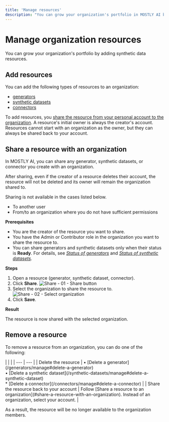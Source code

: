 ```yaml
---
title: 'Manage resources'
description: "You can grow your organization's portfolio in MOSTLY AI by adding generators, synthetic datasets, and connectors."
---
```



# Manage organization resources

You can grow your organization's portfolio by adding synthetic data resources.

## Add resources

You can add the following types of resources to an organization:

- [generators](/generators)
- [synthetic datasets](/synthetic-datasets)
- [connectors](/connectors)

To add resources, you [share the resource from your personal account to the organization](#share-a-resource-with-an-organization). A resource's initial owner is always the creator's account. Resources cannot start with an organization as the owner, but they can always be shared back to your account.

## Share a resource with an organization

In MOSTLY AI, you can share any generator, synthetic datasets, or connector you create with an organization.

After sharing, even if the creator of a resource deletes their account, the resource will not be deleted and its owner will remain the organization shared to.

Sharing is not available in the cases listed below.

* To another user
* From/to an organization where you do not have sufficient permissions

**Prerequisites**

* You are the creator of the resource you want to share.
* You have the Admin or Contributor role in the organization you want to share the resource to.
* You can share generators and synthetic datasets only when their status is **Ready**. For details, see [_Status of generators_](/generators/manage#status-of-generators) and [_Status of synthetic datasets_](/synthetic-datasets/manage#status-of-synthetic-datasets).

**Steps**

1. Open a resource (generator, synthetic dataset, connector).
2. Click **Share**.
    <Image
        src="/docimages/organizations/add-assets-01-select-share.webp"
        alt="Share - 01 - Share button"
        width={700}
        height={300}
    />
3. Select the organization to share the resource to.
    <Image
        src="/docimages/organizations/add-assets-02-select-share-org.webp"
        alt="Share - 02 - Select organization"
        width={700}
        height={300}
    />
4. Click **Save**.

**Result**

The resource is now shared with the selected organization.

## Remove a resource

To remove a resource from an organization, you can do one of the following:

<div className="empty_header_table"></div>
| | |
| --- | --- |
| Delete the resource | • [Delete a generator](/generators/manage#delete-a-generator)<br />• [Delete a synthetic dataset](/synthetic-datasets/manage#delete-a-synthetic-dataset)<br />* [Delete a connector](/connectors/manage#delete-a-connector) |
| Share the resource back to your account | Follow [Share a resource to an organization](#share-a-resource-with-an-organization). Instead of an organization, select your account. |

As a result, the resource will be no longer available to the organization members.
